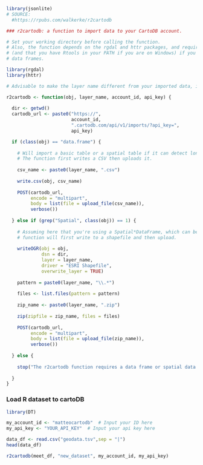 ```r
library(jsonlite)
# SOURCE:
  #https://rpubs.com/walkerke/r2cartodb

### r2cartodb: a function to import data to your CartoDB account.  

# Set your working directory before calling the function.  
# Also, the function depends on the rgdal and httr packages, and requires that you have Rtools installed 
# (and that you have Rtools in your PATH if you are on Windows) if you want to upload spatial
# data frames.  

library(rgdal)
library(httr)

# Advisable to make the layer name different from your imported data, if applicable.

r2cartodb <- function(obj, layer_name, account_id, api_key) {   
  
  dir <- getwd()
  cartodb_url <- paste0("https://", 
                        account_id, 
                        ".cartodb.com/api/v1/imports/?api_key=", 
                        api_key)

  if (class(obj) == "data.frame") { 
    
    # Will import a basic table or a spatial table if it can detect long/lat columns.
    # The function first writes a CSV then uploads it.  
    
    csv_name <- paste0(layer_name, ".csv")
    
    write.csv(obj, csv_name)
    
    POST(cartodb_url, 
         encode = "multipart", 
         body = list(file = upload_file(csv_name)), 
         verbose())  
    
  } else if (grep("Spatial", class(obj)) == 1) {  
    
    # Assuming here that you're using a Spatial*DataFrame, which can be written to a shapefile.  The
    # function will first write to a shapefile and then upload.  
    
    writeOGR(obj = obj, 
             dsn = dir, 
             layer = layer_name, 
             driver = "ESRI Shapefile", 
             overwrite_layer = TRUE)
    
    pattern = paste0(layer_name, "\\.*")
    
    files <- list.files(pattern = pattern)
    
    zip_name <- paste0(layer_name, ".zip")
    
    zip(zipfile = zip_name, files = files)
    
    POST(cartodb_url, 
         encode = "multipart", 
         body = list(file = upload_file(zip_name)), 
         verbose())  
    
  } else {
    
    stop("The r2cartodb function requires a data frame or spatial data frame")
    
  }
}

```

### Load R dataset to cartoDB 
```r
library(DT)

my_account_id <- "matteocartodb"  # Input your ID here
my_api_key <- "YOUR_API_KEY"  # Input your api key here

data_df <- read.csv("geodata.tsv",sep = "|")
head(data_df)

r2cartodb(meet_df, "new_dataset", my_account_id, my_api_key)

```
